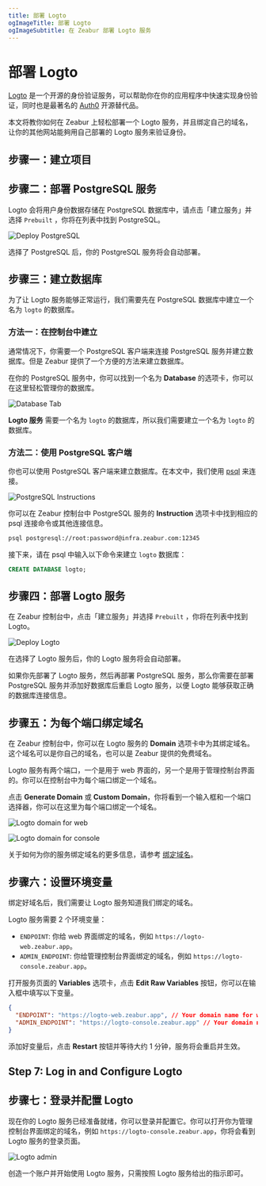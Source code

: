 ```yaml
---
title: 部署 Logto
ogImageTitle: 部署 Logto
ogImageSubtitle: 在 Zeabur 部署 Logto 服务
---
```



# 部署 Logto

[Logto](https://logto.io/) 是一个开源的身份验证服务，可以帮助你在你的应用程序中快速实现身份验证，同时也是最著名的 [Auth0](https://auth0.com/) 开源替代品。

本文将教你如何在 Zeabur 上轻松部署一个 Logto 服务，并且绑定自己的域名，让你的其他网站能夠用自己部署的 Logto 服务来验证身份。

## 步骤一：建立项目

<CreateProject />

## 步骤二：部署 PostgreSQL 服务

Logto 会将用户身份数据存储在 PostgreSQL 数据库中，请点击「建立服务」并选择 `Prebuilt` ，你将在列表中找到 PostgreSQL。

![Deploy PostgreSQL](/marketplace/postgresql/deploy.png)

选择了 PostgreSQL 后，你的 PostgreSQL 服务将会自动部署。

## 步骤三：建立数据库

为了让 Logto 服务能够正常运行，我们需要先在 PostgreSQL 数据库中建立一个名为 `logto` 的数据库。

### 方法一：在控制台中建立

通常情况下，你需要一个 PostgreSQL 客户端来连接 PostgreSQL 服务并建立数据库。但是 Zeabur 提供了一个方便的方法来建立数据库。

在你的 PostgreSQL 服务中，你可以找到一个名为 **Database** 的选项卡，你可以在这里轻松管理你的数据库。

![Database Tab](/marketplace/postgresql/create-database.png)

**Logto 服务** 需要一个名为 `logto` 的数据库，所以我们需要建立一个名为 `logto` 的数据库。

### 方法二：使用 PostgreSQL 客户端

你也可以使用 PostgreSQL 客户端来建立数据库。在本文中，我们使用 [psql](https://www.postgresql.org/docs/9.1/app-psql.html) 来连接。

![PostgreSQL Instructions](/marketplace/postgresql/connect.png)

你可以在 Zeabur 控制台中 PostgreSQL 服务的 **Instruction** 选项卡中找到相应的 psql 连接命令或其他连接信息。

```bash
psql postgresql://root:password@infra.zeabur.com:12345
```

接下来，请在 psql 中输入以下命令来建立 `logto` 数据库：

```sql
CREATE DATABASE logto;
```

## 步骤四：部署 Logto 服务

在 Zeabur 控制台中，点击「建立服务」并选择 `Prebuilt` ，你将在列表中找到 Logto。

![Deploy Logto](/marketplace/logto/prebuilt.png)

在选择了 Logto 服务后，你的 Logto 服务将会自动部署。

<Callout>
  如果你先部署了 Logto 服务，然后再部署 PostgreSQL 服务，那么你需要在部署
  PostgreSQL 服务并添加好数据库后重启 Logto 服务，以便 Logto
  能够获取正确的数据库连接信息。
</Callout>

## 步骤五：为每个端口绑定域名

在 Zeabur 控制台中，你可以在 Logto 服务的 **Domain** 选项卡中为其绑定域名。这个域名可以是你自己的域名，也可以是 Zeabur 提供的免费域名。

Logto 服务有两个端口，一个是用于 web 界面的，另一个是用于管理控制台界面的。你可以在控制台中为每个端口绑定一个域名。

点击 **Generate Domain** 或 **Custom Domain**，你将看到一个输入框和一个端口选择器，你可以在这里为每个端口绑定一个域名。

![Logto domain for web](/marketplace/logto/web-domain.png)

![Logto domain for console](/marketplace/logto/console-domain.png)

关于如何为你的服务绑定域名的更多信息，请参考 [绑定域名](../deploy/domain-binding)。

## 步骤六：设置环境变量

绑定好域名后，我们需要让 Logto 服务知道我们绑定的域名。

Logto 服务需要 2 个环境变量：

- `ENDPOINT`: 你给 web 界面绑定的域名，例如 `https://logto-web.zeabur.app`。
- `ADMIN_ENDPOINT`: 你给管理控制台界面绑定的域名，例如 `https://logto-console.zeabur.app`。

打开服务页面的 **Variables** 选项卡，点击 **Edit Raw Variables** 按钮，你可以在输入框中填写以下变量。

```json
{
  "ENDPOINT": "https://logto-web.zeabur.app", // Your domain name for web interface
  "ADMIN_ENDPOINT": "https://logto-console.zeabur.app" // Your domain name for admin console interface
}
```

添加好变量后，点击 **Restart** 按钮并等待大约 1 分钟，服务将会重启并生效。

## Step 7: Log in and Configure Logto

## 步骤七：登录并配置 Logto

现在你的 Logto 服务已经准备就绪，你可以登录并配置它。你可以打开你为管理控制台界面绑定的域名，例如 `https://logto-console.zeabur.app`，你将会看到 Logto 服务的登录页面。

![Logto admin](/marketplace/logto/admin.png)

创造一个账户并开始使用 Logto 服务，只需按照 Logto 服务给出的指示即可。

